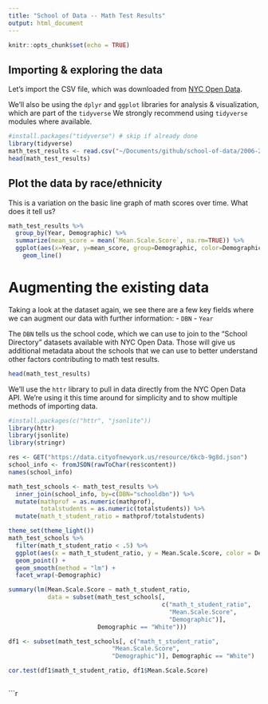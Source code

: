 ```yaml
---
title: "School of Data -- Math Test Results"
output: html_document
---
```


```r
knitr::opts_chunk$set(echo = TRUE)
```

## Importing & exploring the data

Let's import the CSV file, which was downloaded from [NYC Open Data](https://data.cityofnewyork.us/Education/2006-2012-Math-Test-Results-School-Ethnicity/3tfu-x2qk). 

We'll also be using the `dplyr` and `ggplot` libraries for analysis & visualization, which are part of the `tidyverse` We strongly recommend using `tidyverse` modules where available.

```r
#install.packages("tidyverse") # skip if already done
library(tidyverse)
math_test_results <- read.csv("~/Documents/github/school-of-data/2006-2012_Math_Test_Results_-_School_-_Ethnicity.csv", na.strings="s")
head(math_test_results)
```

## Plot the data by race/ethnicity

This is a variation on the basic line graph of math scores over time. What does it tell us?

```r
math_test_results %>%
  group_by(Year, Demographic) %>%
  summarize(mean_score = mean(`Mean.Scale.Score`, na.rm=TRUE)) %>%
  ggplot(aes(x=Year, y=mean_score, group=Demographic, color=Demographic)) +
    geom_line()
```

# Augmenting the existing data

Taking a look at the dataset again, we see there are a few key fields where we can augment our data with further information:
- `DBN`
- `Year`

The `DBN` tells us the school code, which we can use to join to the "School Directory" datasets available with NYC Open Data. Those will give us additional metadata about the schools that we can use to better understand other factors contributing to math test results.

```r
head(math_test_results)
```
We'll use the `httr` library to pull in data directly from the NYC Open Data API. We're using it this time around for simplicity and to show multiple methods of importing data.

```r
#install.packages(c("httr", "jsonlite"))
library(httr)
library(jsonlite)
library(stringr)

res <- GET("https://data.cityofnewyork.us/resource/6kcb-9g8d.json")
school_info <- fromJSON(rawToChar(res$content))
names(school_info)
```


```r
math_test_schools <- math_test_results %>%
  inner_join(school_info, by=c(DBN="schooldbn")) %>%
  mutate(mathprof = as.numeric(mathprof),
         totalstudents = as.numeric(totalstudents)) %>%
  mutate(math_t_student_ratio = mathprof/totalstudents) 

theme_set(theme_light())
math_test_schools %>%
  filter(math_t_student_ratio < .5) %>%
  ggplot(aes(x = math_t_student_ratio, y = Mean.Scale.Score, color = Demographic)) +
  geom_point() +
  geom_smooth(method = "lm") +
  facet_wrap(~Demographic)
```


```r
summary(lm(Mean.Scale.Score ~ math_t_student_ratio, 
           data = subset(math_test_schools[,
                                           c("math_t_student_ratio", 
                                             "Mean.Scale.Score", 
                                             "Demographic")],
                         Demographic == "White")))

df1 <- subset(math_test_schools[, c("math_t_student_ratio", 
                             "Mean.Scale.Score", 
                             "Demographic")], Demographic == "White")

cor.test(df1$math_t_student_ratio, df1$Mean.Scale.Score)
        
```


```r
